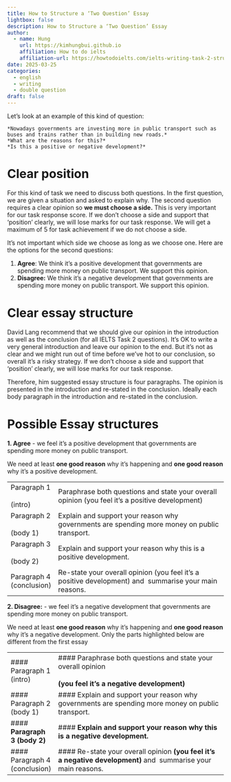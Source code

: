 ```yaml
---
title: How to Structure a ‘Two Question’ Essay
lightbox: false
description: How to Structure a ‘Two Question’ Essay
author:
  - name: Hung
    url: https://kimhungbui.github.io
    affiliation: How to do ielts
    affiliation-url: https://howtodoielts.com/ielts-writing-task-2-structure-two-question-essay/
date: 2025-03-25
categories:
  - english
  - writing
  - double question
draft: false
---
```

Let's look at an example of this kind of question:

	*Nowadays governments are investing more in public transport such as buses and trains rather than in building new roads.*
	*What are the reasons for this?*
	*Is this a positive or negative development?*

# Clear position
For this kind of task we need to discuss both questions.
In the first question, we are given a situation and asked to explain why.
The second question requires a clear opinion so **we must choose a side.**
This is very important for our task response score.
If we don't choose a side and support that 'position' clearly, we will lose marks for our task response. We will get a maximum of  5 for task achievement if we do not choose a side.

It's not important which side we choose as long as we choose one.
Here are the options for the second questions:

1. **Agree**: We think it's a positive development that governments are spending more money on public transport. We support this opinion.
2. **Disagree:** We think it's a negative development that governments are spending more money on public transport. We support this opinion.

# Clear essay structure

David Lang recommend that we should give our opinion in the introduction as well as the conclusion (for all IELTS Task 2 questions). It's OK to write a very general introduction and leave our opinion to the end. But it's not as clear and we might run out of time before we've hot to our conclusion, so overall it's a risky strategy. If we don't choose a side and support that 'position' clearly, we will lose marks for our task response.

Therefore, him suggested essay structure is four paragraphs. 
The opinion is presented in the introduction and re-stated in the conclusion.
Ideally each body paragraph in the introduction and re-stated in the conclusion.

# Possible Essay structures

**1. Agree** - we feel it's a positive development that governments are spending more money on public transport.

We need at least **one good reason** why it's happening and **one good reason** why it's a positive development.

|                              |                                                                                                        |
| ---------------------------- | ------------------------------------------------------------------------------------------------------ |
|  Paragraph 1<br><br> (intro) | Paraphrase both questions and state your overall opinion (you feel it’s a positive development)        |
| Paragraph 2<br><br> (body 1) | Explain and support your reason why governments are spending more money on public transport.           |
| Paragraph 3<br><br> (body 2) | Explain and support your reason why this is a positive development.                                    |
| Paragraph 4 (conclusion)     | Re-state your overall opinion (you feel it’s a positive development) and  summarise your main reasons. |
**2. Disagree:** - we feel it's a negative development that governments are spending more money on public transport.

We need at least **one good reason** why it's happening and **one good reason** why it's a negative development.
Only the parts highlighted below are different from the first essay

|                               |                                                                                                                  |
| ----------------------------- | ---------------------------------------------------------------------------------------------------------------- |
| #### Paragraph 1 (intro)      | #### Paraphrase both questions and state your overall opinion<br><br> **(you feel it’s a negative development)** |
| #### Paragraph 2 (body 1)     | #### Explain and support your reason why governments are spending more money on public transport.                |
| #### **Paragraph 3 (body 2)** | #### **Explain and support your reason why this is a negative development.**                                     |
| #### Paragraph 4 (conclusion) | #### Re-state your overall opinion **(you feel it’s a negative development)** and  summarise your main reasons.  |
